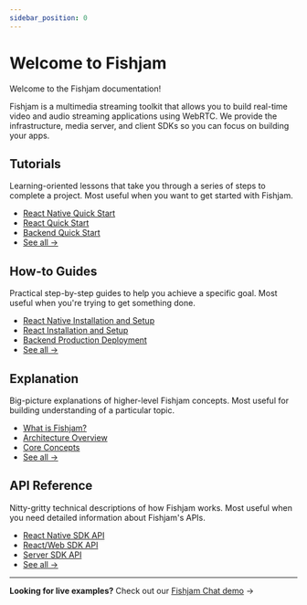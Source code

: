 ```yaml
---
sidebar_position: 0
---
```



# Welcome to Fishjam

<p style={{ fontSize: "1.1rem" }}>
Welcome to the Fishjam documentation!

Fishjam is a multimedia streaming toolkit that allows you to build real-time
video and audio streaming applications using WebRTC. We provide the
infrastructure, media server, and client SDKs so you can focus on building
your apps.

</p>

<QuickNavigation items={items} />

## Tutorials

<div
  style={{
    display: "flex",
    justifyContent: "space-between",
    marginBottom: "2rem",
  }}
>
  <div style={{ flex: 1}}>
    <p>
      Learning-oriented lessons that take you through a series of steps to
      complete a project. Most useful when you want to get started with Fishjam.
    </p>

  </div>
    <div style={{ flex: 1, display: "flex", justifyContent: "flex-end" }}>
      <ul style={{ listStyle: "none", textAlign: "right" }}>
      <li><a href="/tutorials/react-native-quick-start">React Native Quick Start</a></li>
      <li><a href="/tutorials/react-quick-start">React Quick Start</a></li>
      <li><a href="/tutorials/backend-quick-start">Backend Quick Start</a></li>
      <li><a href="/tutorials" style={{ fontSize: "1.1rem", fontWeight: "bold" }}>See all →</a></li>
    </ul>

  </div>
</div>

## How-to Guides

<div
  style={{
    display: "flex",
    justifyContent: "space-between",
    marginBottom: "2rem",
  }}
>
  <div style={{ flex: 1}}>
    <p>
      Practical step-by-step guides to help you achieve a specific goal. Most
      useful when you're trying to get something done.
    </p>

  </div>
    <div style={{ flex: 1, display: "flex", justifyContent: "flex-end" }}>
      <ul style={{ listStyle: "none", textAlign: "right" }}>
      <li><a href="/how-to/react-native/installation">React Native Installation and Setup</a></li>
      <li><a href="/how-to/react/installation">React Installation and Setup</a></li>
      <li><a href="/how-to/backend/production-deployment">Backend Production Deployment</a></li>
      <li><a href="/how-to" style={{ fontSize: "1.1rem", fontWeight: "bold" }}>See all →</a></li>
    </ul>

  </div>
</div>

## Explanation

<div
  style={{
    display: "flex",
    justifyContent: "space-between",
    marginBottom: "2rem",
  }}
>
  <div style={{ flex: 1}}>
    <p>
      Big-picture explanations of higher-level Fishjam concepts. Most useful for
      building understanding of a particular topic.
    </p>

  </div>
    <div style={{ flex: 1, display: "flex", justifyContent: "flex-end" }}>
      <ul style={{ listStyle: "none", textAlign: "right" }}>
      <li><a href="/explanation/what-is-fishjam">What is Fishjam?</a></li>
      <li><a href="/explanation/architecture">Architecture Overview</a></li>
      <li><a href="/explanation/core-concepts">Core Concepts</a></li>
      <li><a href="/explanation" style={{ fontSize: "1.1rem", fontWeight: "bold" }}>See all →</a></li>
    </ul>

  </div>
</div>

## API Reference

<div
  style={{
    display: "flex",
    justifyContent: "space-between",
    marginBottom: "2rem",
  }}
>
  <div style={{ flex: 1}}>
    <p>
      Nitty-gritty technical descriptions of how Fishjam works. Most useful when
      you need detailed information about Fishjam's APIs.
    </p>

  </div>
    <div style={{ flex: 1, display: "flex", justifyContent: "flex-end" }}>
      <ul style={{ listStyle: "none", textAlign: "right" }}>
      <li><a href="/api/mobile">React Native SDK API</a></li>
      <li><a href="/api/web">React/Web SDK API</a></li>
      <li><a href="/api/server">Server SDK API</a></li>
      <li><a href="/api" style={{ fontSize: "1.1rem", fontWeight: "bold" }}>See all →</a></li>
    </ul>

  </div>
</div>

---

**Looking for live examples?** Check out our [Fishjam Chat demo](https://room.fishjam.io/) →
